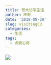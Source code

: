 ```yaml
---
title: 哥大访学生活
author: MYM
date: '2018-08-29'
slug: visitingCU
categories:
  - 生活
tags:
  - 点滴心得
---
```




<img src="/img/cu1.jpeg" style="max-width:80%;min-width:100px;float:center"/>


